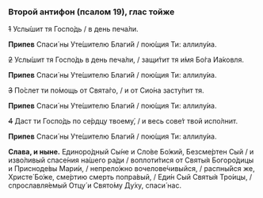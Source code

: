 ### Второй антифон (псалом 19), глас тойже

~~1~~ Услы́шит тя Госпо́дь / в день печа́ли.

**Припев** Спаси́ ны Уте́шителю Благи́й / пою́щия Ти: аллилу́иа.

~~2~~ Услы́шит тя Госпо́дь в день печа́ли, / защи́тит тя и́мя Бо́га Иа́ковля.

**Припев** Спаси́ ны Уте́шителю Благи́й / пою́щия Ти: аллилу́иа.

~~3~~ По́слет ти по́мощь от Свята́го, / и от Сио́на засту́пит тя.

**Припев** Спаси́ ны Уте́шителю Благи́й / пою́щия Ти: аллилу́иа.

~~4~~ Даст ти Госпо́дь по се́рдцу твоему́, / и весь сове́т твой испо́лнит.

**Припев** Спаси́ ны Уте́шителю Благи́й / пою́щия Ти: аллилу́иа.

**Слава, и ныне.** Единоро́дный Сы́не и Сло́ве Бо́жий, Безсме́ртен Сый / и изво́ливый спасе́ния на́шего ра́ди / воплоти́тися от Святы́я Богоро́дицы и Присноде́вы Мари́и, / непрело́жно вочелове́чивыйся, / распны́йся же, Христе́ Бо́же, сме́ртию смерть попра́вый, / Еди́н Сый Святы́я Тро́ицы, / спрославля́емый Отцу́ и Свято́му Ду́ху, спаси́ нас.
